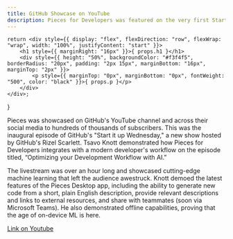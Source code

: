 ```yaml
---
title: GitHub Showcase on YouTube
description: Pieces for Developers was featured on the very first Start it Up Wednesday with GitHub's Rizel Scarlett. 
---
```


    return <div style={{ display: "flex", flexDirection: "row", flexWrap: "wrap", width: "100%", justifyContent: "start" }}>
        <h1 style={{ marginRight: "16px" }}>{ props.h1 }</h1>
        <div style={{ height: "50%", backgroundColor: "#f3f4f5", borderRadius: "20px", padding: "2px 15px", marginBottom: "16px", marginTop: "2px" }}>
            <p style={{ marginTop: "0px", marginBottom: "0px", fontWeight: "500", color: "black" }}>{ props.p }</p>
        </div>
    </div>;
}


<EventHeader p="April 5, 2023" h1="GitHub Showcase on YouTube"></EventHeader>

Pieces was showcased on GitHub's YouTube channel and across their social media to hundreds of thousands of subscribers. This was the inaugural episode of GitHub's "Start it up Wednesday," a new show hosted by GitHub's Rizel Scarlett. Tsavo Knott demonstrated how Pieces for Developers integrates with a modern developer's workflow on the episode titled, “Optimizing your Development Workflow with AI.”

The livestream was over an hour long and showcased cutting-edge machine learning that left the audience awestruck. Knott demoed the latest features of the Pieces Desktop app, including the ability to generate new code from a short, plain English description, provide relevant descriptions and links to external resources, and share with teammates (soon via Microsoft Teams). He also demonstrated offline capabilities, proving that the age of on-device ML is here.

<a href="https://www.youtube.com/watch?v=3VCPqik3QmE">Link on Youtube</a>

